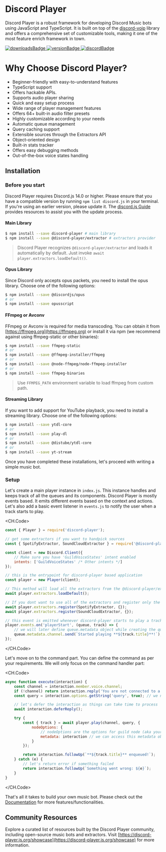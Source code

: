 # Discord Player

Discord Player is a robust framework for developing Discord Music bots using JavaScript and TypeScript. It is built on top of the [discord-voip](https://npm.im/discord-voip) library and offers a comprehensive set of customizable tools, making it one of the most feature enrich framework in town.

<div className='flex flex-row gap-5 items-center my-5'>
<a href="https://npmjs.com/discord-player">
  <img src="https://img.shields.io/npm/dt/discord-player?style=for-the-badge" alt="downloadsBadge"/>
</a>

<a href="https://npmjs.com/discord-player">
    <img src="https://img.shields.io/npm/v/discord-player?style=for-the-badge" alt="versionBadge" />
</a>

<a href="https://androz2091.fr/discord">
    <img src="https://img.shields.io/discord/558328638911545423?style=for-the-badge&color=7289da" alt="discordBadge" />
</a>

</div>

# Why Choose Discord Player?

-   Beginner-friendly with easy-to-understand features
-   TypeScript support
-   Offers hackable APIs.
-   Supports audio player sharing
-   Quick and easy setup process
-   Wide range of player management features
-   Offers 64+ built-in audio filter presets
-   Highly customizable according to your needs
-   Automatic queue management
-   Query caching support
-   Extensible sources through the Extractors API
-   Object-oriented design
-   Built-in stats tracker
-   Offers easy debugging methods
-   Out-of-the-box voice states handling

## Installation

### Before you start

Discord Player requires Discord.js 14.0 or higher. Please ensure that you have a compatible version by running `npm list discord.js` in your terminal. If you're using an earlier version, please update it. The [discord.js Guide](https://discordjs.guide) provides resources to assist you with the update process.

#### Main Library

```bash
$ npm install --save discord-player # main library
$ npm install --save @discord-player/extractor # extractors provider
```

> Discord Player recognizes `@discord-player/extractor` and loads it automatically by default. Just invoke `await player.extractors.loadDefault()`.

#### Opus Library

Since Discord only accepts opus packets, you need to install the opus library. Choose one of the following options:

```bash
$ npm install --save @discordjs/opus
# or
$ npm install --save opusscript
```

#### FFmpeg or Avconv

FFmpeg or Avconv is required for media transcoding. You can obtain it from [https://ffmpeg.org](https://ffmpeg.org) or install it via npm (we recommend against using ffmpeg-static or other binaries):

```bash
$ npm install --save ffmpeg-static
# or
$ npm install --save @ffmpeg-installer/ffmpeg
# or
$ npm install --save @node-ffmpeg/node-ffmpeg-installer
# or
$ npm install --save ffmpeg-binaries
```

> Use `FFMPEG_PATH` environment variable to load ffmpeg from custom path.

#### Streaming Library

If you want to add support for YouTube playback, you need to install a streaming library. Choose one of the following options:

```bash
$ npm install --save ytdl-core
# or
$ npm install --save play-dl
# or
$ npm install --save @distube/ytdl-core
# or
$ npm install --save yt-stream
```

Once you have completed these installations, let's proceed with writing a simple music bot.

### Setup

Let's create a main player instance in `index.js`. This instance handles and keeps track of all the queues and its components. Discord Player is mostly events based. It emits different events based on the context and actions. Let's also add a basic event listener in `events.js` to notify the user when a track starts to play.

<CH.Code>

```js index.js
const { Player } = require('discord-player');

// get some extractors if you want to handpick sources
const { SpotifyExtractor, SoundCloudExtractor } = require('@discord-player/extractor');

const client = new Discord.Client({
    // Make sure you have 'GuildVoiceStates' intent enabled
    intents: ['GuildVoiceStates' /* Other intents */]
});

// this is the entrypoint for discord-player based application
const player = new Player(client);

// This method will load all the extractors from the @discord-player/extractor package
await player.extractors.loadDefault();

// If you dont want to use all of the extractors and register only the required ones manually, use
await player.extractors.register(SpotifyExtractor, {});
await player.extractors.register(SoundCloudExtractor, {});
```

```js events.js
// this event is emitted whenever discord-player starts to play a track
player.events.on('playerStart', (queue, track) => {
    // we will later define queue.metadata object while creating the queue
    queue.metadata.channel.send(`Started playing **${track.title}**!`);
});
```

</CH.Code>

Let's move on to the command part. You can define the command as per your requirements. We will only focus on the command handler part:

<CH.Code>

```js play.js
async function execute(interaction) {
    const channel = interaction.member.voice.channel;
    if (!channel) return interaction.reply('You are not connected to a voice channel!'); // make sure we have a voice channel
    const query = interaction.options.getString('query', true); // we need input/query to play

    // let's defer the interaction as things can take time to process
    await interaction.deferReply();

    try {
        const { track } = await player.play(channel, query, {
            nodeOptions: {
                // nodeOptions are the options for guild node (aka your queue in simple word)
                metadata: interaction // we can access this metadata object using queue.metadata later on
            }
        });

        return interaction.followUp(`**${track.title}** enqueued!`);
    } catch (e) {
        // let's return error if something failed
        return interaction.followUp(`Something went wrong: ${e}`);
    }
}
```

</CH.Code>

That's all it takes to build your own music bot. Please check out the [Documentation](https://discord-player.js.org) for more features/functionalities.

## Community Resources

Explore a curated list of resources built by the Discord Player community, including open-source music bots and extractors. Visit [https://discord-player.js.org/showcase](https://discord-player.js.org/showcase) for more information.

